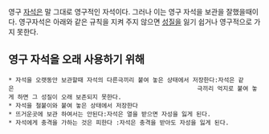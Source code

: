 영구 [[자석]]은 말 그대로 영구적인 자석이다. 그러나 이는 영구 자석을 보관을 잘했을때이다. 영구자석은 아래와 같은 규칙을 지켜 주지 않으면 [[성질]]을 잃기 쉽거나 영구적으로 가지 못한다.

== 영구 자석을 오래 사용하기 위해 ==
 * 자석을 오랫동안 보관할때 자석의 다른극끼리 붙여 놓은 상태에서 저장한다:자석은 같은                                                   극끼리 억지로 붙여 놓게 하면 그 성질이 오래 보존되지 못한다.
 * 자석을 철붙이와 붙여 놓은 상태에서 저장한다
 * 뜨거운곳에 보관 하여서는 안된다:자석은 열을 받으면 자성을 잃게 된다.
 * 자석에게 충격을 가하는 것은 피한다 :자석은 충격을 받아도 자성을 잃게 된다.
